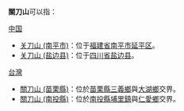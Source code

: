 '''關刀山'''可以指：
;[[中国|中国]]
* [[关刀山_(南平市)|关刀山 (南平市)]]：位于[[福建省|福建省]][[南平市|南平市]][[延平区|延平区]]。
* [[关刀山_(盐边县)|关刀山 (盐边县)]]：位于[[四川省|四川省]][[盐边县|盐边县]]。

;[[台灣|台灣]]
* [[關刀山_(苗栗縣)|關刀山 (苗栗縣)]]：位於[[苗栗縣|苗栗縣]][[三義鄉_(台灣)|三義鄉]]與[[大湖鄉_(台灣)|大湖鄉]]交界。
* [[關刀山_(南投縣)|關刀山 (南投縣)]]：位於[[南投縣|南投縣]][[埔里鎮|埔里鎮]]與[[仁愛鄉|仁愛鄉]]交界。

{{消歧义|Cat=三字地名消歧义}}